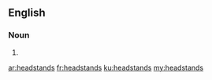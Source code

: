==English==

===Noun===
{{head|en|plural}}

# {{plural of|headstand|lang=en}}

[[ar:headstands]]
[[fr:headstands]]
[[ku:headstands]]
[[my:headstands]]